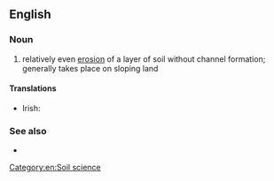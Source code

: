 {{also|sheet-erosion}}
==English==

===Noun===
{{en-noun|?}}

# {{lb|en|geology}} relatively even [[erosion]] of a layer of soil without channel formation; generally takes place on sloping land
#: {{syn|en|sheet wash}}

====Translations====
{{trans-top|relatively even erosion of a layer of soil without channel formation}}
* Irish: {{t|ga|bratchreimeadh|m}}
{{trans-mid}}
{{trans-bottom}}

===See also===
* {{l|en|splash erosion}}

[[Category:en:Soil science]]